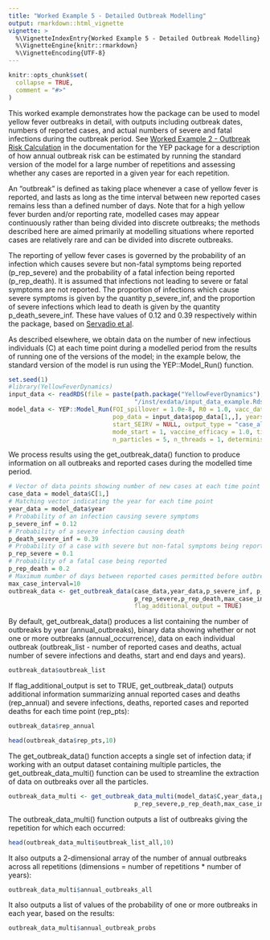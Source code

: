 ```yaml
---
title: "Worked Example 5 - Detailed Outbreak Modelling"
output: rmarkdown::html_vignette
vignette: >
  %\VignetteIndexEntry{Worked Example 5 - Detailed Outbreak Modelling}
  %\VignetteEngine{knitr::rmarkdown}
  %\VignetteEncoding{UTF-8}
---
```


```r
knitr::opts_chunk$set(
  collapse = TRUE,
  comment = "#>"
)
```

This worked example demonstrates how the package can be used to model yellow fever outbreaks in detail, with outputs including outbreak dates, numbers of reported cases, and actual numbers of severe and fatal infections during the outbreak period. See [Worked Example 2 - Outbreak Risk Calculation]() in the documentation for the YEP package for a description of how annual outbreak risk can be estimated by running the standard version of the model for a large number of repetitions and assessing whether any cases are reported in a given year for each repetition.

An "outbreak" is defined as taking place whenever a case of yellow fever is reported, and lasts as long as the time interval between new reported cases remains less than a defined number of days. Note that for a high yellow fever burden and/or reporting rate, modelled cases may appear continuously rather than being divided into discrete outbreaks; the methods described here are aimed primarily at modelling situations where reported cases are relatively rare and can be divided into discrete outbreaks.

The reporting of yellow fever cases is governed by the probability of an infection which causes severe but non-fatal symptoms being reported (p_rep_severe) and the probability of a fatal infection being reported (p_rep_death). It is assumed that infections not leading to severe or fatal symptoms are not reported. The proportion of infections which cause severe symptoms is given by the quantity p_severe_inf, and the proportion of severe infections which lead to death is given by the quantity p_death_severe_inf. These have values of 0.12 and 0.39 respectively within the package, based on [Servadio et al](https://doi.org/10.1186/s12879-021-06535-4).

As described elsewhere, we obtain data on the number of new infectious individuals (C) at each time point during a modelled period from the results of running one of the versions of the model; in the example below, the standard version of the model is run using the YEP::Model_Run() function.

```r
set.seed(1)
#library(YellowFeverDynamics)
input_data <- readRDS(file = paste(path.package("YellowFeverDynamics"), 
                                   "/inst/exdata/input_data_example.Rds", sep = ""))
model_data <- YEP::Model_Run(FOI_spillover = 1.0e-8, R0 = 1.0, vacc_data = input_data$vacc_data[1,,], 
                             pop_data = input_data$pop_data[1,,], years_data = c(1990:2000),
                             start_SEIRV = NULL, output_type = "case_alt2", year0 = input_data$years_labels[1], 
                             mode_start = 1, vaccine_efficacy = 1.0, time_inc = 1.0, 
                             n_particles = 5, n_threads = 1, deterministic = FALSE)
```

We process results using the get_outbreak_data() function to produce information on all outbreaks and reported cases during the modelled time period.

```r
# Vector of data points showing number of new cases at each time point
case_data = model_data$C[1,]
# Matching vector indicating the year for each time point
year_data = model_data$year
# Probability of an infection causing severe symptoms
p_severe_inf = 0.12
# Probability of a severe infection causing death
p_death_severe_inf = 0.39
# Probability of a case with severe but non-fatal symptoms being reported
p_rep_severe = 0.1 
# Probability of a fatal case being reported
p_rep_death = 0.2 
# Maximum number of days between reported cases permitted before outbreak declared over
max_case_interval=10
outbreak_data <- get_outbreak_data(case_data,year_data,p_severe_inf, p_death_severe_inf,
                                   p_rep_severe,p_rep_death,max_case_interval, 
                                   flag_additional_output = TRUE)
```

By default, get_outbreak_data() produces a list containing the number of outbreaks by year (annual_outbreaks), binary data showing whether or not one or more outbreaks (annual_occurrence), data on each individual outbreak (outbreak_list - number of reported cases and deaths, actual number of severe infections and deaths, start and end days and years).

```r
outbreak_data$outbreak_list
```

If flag_additional_output is set to TRUE, get_outbreak_data() outputs additional information summarizing annual reported cases and deaths (rep_annual) and severe infections, deaths, reported cases and reported deaths for each time point (rep_pts):

```r
outbreak_data$rep_annual
```

```r
head(outbreak_data$rep_pts,10)
```

The get_outbreak_data() function accepts a single set of infection data; if working with an output dataset containing multiple particles, the get_outbreak_data_multi() function can be used to streamline the extraction of data on outbreaks over all the particles.

```r
outbreak_data_multi <- get_outbreak_data_multi(model_data$C,year_data,p_severe_inf, p_death_severe_inf,
                                   p_rep_severe,p_rep_death,max_case_interval)
```

The outbreak_data_multi() function outputs a list of outbreaks giving the repetition for which each occurred:

```r
head(outbreak_data_multi$outbreak_list_all,10)
```
It also outputs a 2-dimensional array of the number of annual outbreaks across all repetitions (dimensions = number of repetitions * number of years):

```r
outbreak_data_multi$annual_outbreaks_all
```

It also outputs a list of values of the probability of one or more outbreaks in each year, based on the results:

```r
outbreak_data_multi$annual_outbreak_probs
```
